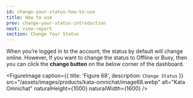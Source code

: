 ```yaml
---
id: change-your-status-how-to-use
title: How to use
prev: change-your-status-introduction
next: view-report
section: Change Your Status
---
```


When you’re logged in to the account, the status by default will change online. However, If you want to change the status to Offline or Busy, then you can click the **change button** on the below corner of the dashboard.

<FigureImage
  caption={{ title: 'Figure 68', description: `Change Status` }}
  src="/assets/images/products/kata-omnichat/image68.webp"
  alt="Kata Omnichat"
  naturalHeight={1000}
  naturalWidth={1600}
/>
